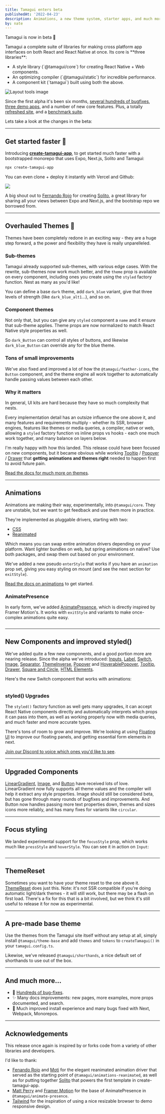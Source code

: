 ```yaml
---
title: Tamagui enters beta
publishedAt: '2022-04-23'
description: Animations, a new theme system, starter apps, and much more.
by: nate
---
```


<IntroParagraph>Tamagui is now in beta 🎉</IntroParagraph>

<IntroParagraph>
  Tamagui a complete suite of libraries for making cross platform app interfaces on both React and
  React Native at once. Its core is **three libraries**:
</IntroParagraph>

<IntroParagraph>
  <UL>
    <LI>A style library (`@tamagui/core`) for creating React Native + Web components.</LI>
    <LI>An optimizing compiler (`@tamagui/static`) for incredible performance.</LI>
    <LI>A component kit (`tamagui`) built using both the above.</LI>
  </UL>
</IntroParagraph>

<Image
  title="Layout tools image"
  src="/blog/introducing-tamagui/hero.png"
  size="hero"
  height={150}
  width={900}
/>

Since the first alpha it's been six months, [several hundreds of bugfixes](https://github.com/tamagui/tamagui/releases/tag/v1.0.0-beta.0), [three demo apps](https://github.com/tamagui), and a number of new core features. Plus, a totally [refreshed site](/), and a [benchmark suite](/docs/intro/benchmarks).

Lets take a look at the changes in the beta:

---

## Get started faster 🚀

Introducing [**create-tamagui-app**](https://github.com/tamagui/tamagui/tree/master/packages/create-tamagui-app), to get started much faster with a bootstrapped monorepo that uses Expo, Next.js, Solito and Tamagui:

```bash
npx create-tamagui-app
```

You can even clone + deploy it instantly with Vercel and Github:

<XStack my="$4" jc="center">
  <a
    href="https://vercel.com/new/clone?repository-url=https%3A%2F%2Fgithub.com%2Ftamagui%2Fstarters&env=ENABLE_ROOT_PATH_BUILD_CACHE&root-directory=apps/next-expo-solito&envDescription=Set%20this%20environment%20variable%20to%201%20for%20Turborepo%20to%20cache%20your%20node_modules.&envLink=https%3A%2F%2Ftwitter.com%2Fjaredpalmer%2Fstatus%2F1488954563533189124&project-name=tamagui-app&repo-name=tamagui-app&demo-title=Tamagui%20App%20%E2%9A%A1%EF%B8%8F&demo-description=Tamagui%20React%20Native%20%2B%20Next.js%20starter&demo-url=https%3A%2F%2Ftamagui.dev%2Fstarter&demo-image=https%3A%2F%2Ftamagui.dev%2Fblog%2Fintroducing-tamagui%2Fhero.png"
    target="_blank"
    alt="Deploy with Vercel"
  >
    <img src="https://vercel.com/button" />
  </a>
</XStack>

A big shout out to [Fernando Rojo](https://twitter.com/fernandotherojo) for creating [Solito](https://solito.dev), a great library for sharing all your views between Expo and Next.js, and the bootstrap repo we borrowed from.

---

## Overhauled Themes 🎨

Themes have been completely redone in an exciting way - they are a huge step forward, a the power and flexibility they have is really unparelleled.

### Sub-themes

Tamagui already supported sub-themes, with various edge cases. With the rewrite, sub-themes now work much better, and the `theme` prop is available on every component, including ones you create using the `styled` factory function. Nest as many as you'd like!

You can define a base `dark` theme, add `dark_blue` variant, give that three levels of strength (like `dark_blue_alt1`...), and so on.

<HeroContainer>
  <XStack py="$4" ai="center">
    <YStack mx={-16} scale={0.8}>
      <MediaPlayerDemo theme="pink" />
    </YStack>
    <YStack mx={-16} scale={0.8}>
      <MediaPlayerDemo theme="blue" />
    </YStack>
  </XStack>
</HeroContainer>

### Component themes

Not only that, but you can give any `styled` component a `name` and it ensure that sub-theme applies. Theme props are now normalized to match React Native style properties as well.

So `dark_Button` can control all styles of buttons, and likewise `dark_blue_Button` can override any for the blue theme.

### Tons of small improvements

We've also fixed and improved a lot of how the `@tamagui/feather-icons`, the `Button` component, and the theme engine all work together to automatically handle passing values between each other.

### Why it matters

In general, UI kits are hard because they have so much complexity that nests.

Every implementation detail has an outsize influence the one above it, and many features and requirements multiply - whether its SSR, browser engines, features like themes or media queries, a compiler, native or web, allowing a `styled` factory function vs inline props vs hooks - each one much work together, and many balance on layers below.

I'm really happy with how this landed. This release could have been focused on new components, but it became obvious while working [Tooltip](/docs/components/tooltip) / [Popover](/docs/components/popover) / [Drawer](/docs/components/drawer) that **getting animations and themes right** needed to happen first to avoid future pain.

[Read the docs for much more on themes](/docs/intro/themes).

---

## Animations

Animations are making their way, experimentally, into `@tamagui/core`. They are unstable, but we want to get feedback and use them more in practice.

<OffsetBox my="$4">
  <XStack py="$4">
    <ExampleAnimations />
  </XStack>
</OffsetBox>

They're implemented as pluggable drivers, starting with two:

- [CSS](/docs/core/animations#css)
- [Reanimated](/docs/core/animations#css)

Which means you can swap entire animation drivers depending on your platform. Want lighter bundles on web, but spring animations on native? Use both packages, and swap them out based on your environment.

We've added a new pseudo `enterStyle` that works if you have an `animation` prop set, giving you easy styling on mount (and see the next section for `exitStyle`).

[Read the docs on animations](/docs/core/animations) to get started.

### AnimatePresence

In early form, we've added [AnimatePresence](/docs/core/animations#animate-presence), which is directly inspired by Framer Motion's. It works with `exitStyle` and variants to make once-complex animations quite easy.

<HeroContainer noPad>
  <AnimationsPresenceDemo />
</HeroContainer>

```jsx hero template=AnimationsPresence

```

---

## New Components and improved styled()

We've added quite a few new components, and a good portion more are nearing release. Since the alpha we've introduced: [Inputs](/docs/components/inputs), [Label](/docs/components/label), [Switch](/docs/components/switch), [Image](/docs/components/image), [Separator](/docs/components/separator), [ThemeInverse](/docs/core/theme#theme-inverse), [Popover](/docs/components/popover) and [HoverablePopover](/docs/components/hoverable-popover), [Tooltip](/docs/components/tooltip), [Drawer](/docs/components/drawer), [Square and Circle](/docs/components/shapes), [HTML Elements](/docs/components/html-elements).

Here's the new Switch component that works with animations:

<HeroContainer>
  <SwitchDemo />
</HeroContainer>

```jsx hero template=Switch

```

### styled() Upgrades

The `styled()` factory function as well gets many upgrades, it can accept React Native components directly and automatically interprets which props it can pass into them, as well as working properly now with media queries, and _much_ faster and more accurate types.

There's tons of room to grow and improve. We're looking at using [Floating UI](https://floating-ui.com/) to improve our floating panels, and getting essential form elements in next.

[Join our Discord to voice which ones you'd like to see](https://discord.gg/4qh6tdcVDa).

---

## Upgraded Components

[LinearGradient](/docs/components/linear-gradient), [Image](/docs/components/image), and [Button](/docs/components/button) have received lots of love. LinearGradient now fully supports all theme values and the compiler will help it extract any style properties. Image should still be considered beta, but has gone through many rounds of bugfixes and improvements. And Button now handles passing more text properties down, themes and sizes icons more reliably, and has many fixes for variants like `circular`.

---

## Focus styling

We landed experimental support for the `focusStyle` prop, which works much like `pressStyle` and `hoverStyle`. You can see it in action on `Input`:

<HeroContainer>
  <FormsDemo />
</HeroContainer>

```jsx hero template=Forms

```

---

## ThemeReset

Sometimes you want to have your theme reset to the one above it. [ThemeReset](/docs/core/theme#theme-reset) does just this. Note: it's not SSR compatible if you're doing automatic light/dark themes - it will still work, but there may be a flash on first load. There's a fix for this that is a bit involved, but we think it's still useful to release it for now as experimental.

---

## A pre-made base theme

Use the themes from the Tamagui site itself without any setup at all, simply install `@tamagui/theme-base` and add `themes` and `tokens` to `createTamagui()` in your `tamagui.config.ts`.

Likewise, we've released `@tamagui/shorthands`, a nice default set of shorthands to use out of the box.

---

## And much more...

- 🐛 [Hundreds of bug-fixes](https://github.com/tamagui/tamagui/releases/tag/v1.0.0-beta.1).
- ✨ Many docs improvements: new pages, more examples, more props documented, and search.
- 🐛 Much improved install experience and many bugs fixed with Next, Webpack, Monorepos.

---

## Acknowledgements

This release once again is inspired by or forks code from a variety of other libraries and developers.

I'd like to thank:

- [Fenando Rojo](https://twitter.com/fernandotherojo) and [Moti](https://moti.fyi) for the elegant reanimated animation driver that served as the starting point of `@tamagui/animations-reanimated`, as well as for putting together [Solito](https://solito.dev) that powers the first template in create-tamagui-app.
- [Matt Perry](https://twitter.com/mattgperry) and [Framer Motion](https://github.com/framer/motion) for the base of AnimatePresence in `@tamagui/animate-presence`.
- [Tailwind](https://tailwindcss.com) for the inspiration of using a nice resizable browser to demo responsive design.
